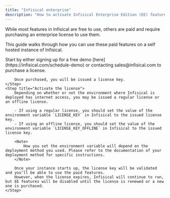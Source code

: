 ```yaml
---
title: "Infisical enterprise"
description: "How to activate Infisical Enterprise Edition (EE) features"
---
```


While most features in Infisical are free to use, others are paid and require purchasing an enterprise license to use them.

This guide walks through how you can use these paid features on a self hosted instance of Infisical.

<Steps>
    <Step title="Purchase a license">
        Start by either signing up for a free demo [here](https://infisical.com/schedule-demo) or contacting sales@infisical.com to purchase a license.

        Once purchased, you will be issued a license key.
    </Step>
    <Step title="Activate the license">
        Depending on whether or not the environment where Infisical is deployed has internet access, you may be issued a regular license or an offline license.
        
        - If using a regular license, you should set the value of the environment variable `LICENSE_KEY` in Infisical to the issued license key.
        - If using an offline license, you should set the value of the environment variable `LICENSE_KEY_OFFLINE` in Infisical to the issued license key.

        <Note>
            How you set the environment variable will depend on the deployment method you used. Please refer to the documentation of your deployment method for specific instructions.
        </Note>

        Once your instance starts up, the license key will be validated and you’ll be able to use the paid features. 
        However, when the license expires, Infisical will continue to run, but EE features will be disabled until the license is renewed or a new one is purchased.
    </Step>
</Steps>
